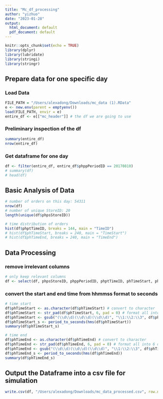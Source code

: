 ```yaml
---
title: "Mc_df_processing"
author: "yizhuo"
date: "2023-01-28"
output:
  html_document: default
  pdf_document: default
---
```


```r
knitr::opts_chunk$set(echo = TRUE)
library(dplyr)
library(lubridate)
library(stringi)
library(stringr)
```

## Prepare data for one specific day

### Load Data

```r
FILE_PATH = "/Users/alexadong/Downloads/mc_data (1).RData"
e <- new.env(parent = emptyenv())
load(FILE_PATH, envir = e)
entire_df <- e[["mc_header"]] # the df we are going to use
```

### Preliminary inspection of the df

```r
summary(entire_df)
nrow(entire_df)
```

### Get dataframe for one day
```r
df <- filter(entire_df, entire_df$phppPeriodID == 20170810)
# summary(df)
# head(df)

```


## Basic Analysis of Data
```r
# number of orders on this day: 54311
nrow(df)
# number of unique StoreID: 20
length(unique(df$phpsStoreID))

# time distribution of orders
hist(df$phptTimeID, breaks = 144, main = "TimeID")
# hist(df$phTimeStart, breaks = 240, main = "TimeStart")
# hist(df$phTimeEnd, breaks = 240, main = "TimeEnd")

```


## Data Processing

### remove irrelevant columns
```r
# only keep relevant columns
df <- select(df, phpsStoreID, phppPeriodID, phptTimeID, phTimeStart, phTimeEnd)
```

### convert the start and end time from hhmmss format to seconds
```r
# time start 
df$phTimeStart <- as.character(df$phTimeStart) # convert to character
df$phTimeStart <- str_pad(df$phTimeStart, 6, pad = 0) # format all into 6 digits
df$phTimeStart <- gsub("(\\d\\d)(\\d\\d)(\\d\\d)", "\\1:\\2:\\3", df$phTimeStart)
df$phTimeStart_s <- period_to_seconds(hms(df$phTimeStart))
summary(df$phTimeStart_s)

# time end
df$phTimeEnd <- as.character(df$phTimeEnd) # convert to character
df$phTimeEnd <- str_pad(df$phTimeEnd, 6, pad = 0) # format all into 6 digits
df$phTimeEnd <- gsub("(\\d\\d)(\\d\\d)(\\d\\d)", "\\1:\\2:\\3", df$phTimeEnd)
df$phTimeEnd_s <- period_to_seconds(hms(df$phTimeEnd))
summary(df$phTimeEnd_s)

```

## Output the Dataframe into a csv file for simulation

```r
write.csv(df, "/Users/alexadong/Downloads/mc_data_processed.csv", row.names=TRUE)

```

